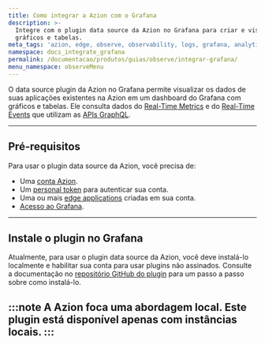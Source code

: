 ```yaml
---
title: Como integrar a Azion com o Grafana
description: >-
  Integre com o plugin data source da Azion no Grafana para criar e visualizar
  gráficos e tabelas.
meta_tags: 'azion, edge, observe, observability, logs, grafana, analytics'
namespace: docs_integrate_grafana
permalink: /documentacao/produtos/guias/observe/integrar-grafana/
menu_namespace: observeMenu
---
```


O data source plugin da Azion no Grafana permite visualizar os dados de suas aplicações existentes na Azion em um dashboard do Grafana com gráficos e tabelas. Ele consulta dados do [Real-Time Metrics](/pt-br/documentacao/produtos/observe/real-time-metrics/) e do [Real-Time Events](/pt-br/documentacao/produtos/observe/real-time-events/) que utilizam as [APIs GraphQL](/pt-br/documentacao/devtools/graphql-api/visao-geral/).

---

## Pré-requisitos

Para usar o plugin data source da Azion, você precisa de:

- Uma [conta Azion](https://console.azion.com/signup).
- Um [personal token](/pt-br/documentacao/produtos/guias/personal-tokens/) para autenticar sua conta.
- Uma ou mais [edge applications](/pt-br/documentacao/produtos/build/edge-application/) criadas em sua conta.
- [Acesso ao Grafana](https://grafana.com/).

---

## Instale o plugin no Grafana

Atualmente, para usar o plugin data source da Azion, você deve instalá-lo localmente e habilitar sua conta para usar plugins não assinados. Consulte a documentação no [repositório GitHub do plugin](https://github.com/aziontech/grafana-plugin/blob/dev/README.md#install-azion-plugin-on-local-grafana-install-locally) para um passo a passo sobre como instalá-lo.

:::note
A Azion foca uma abordagem local. Este plugin está disponível apenas com instâncias locais.
:::
<br /><br />
---

